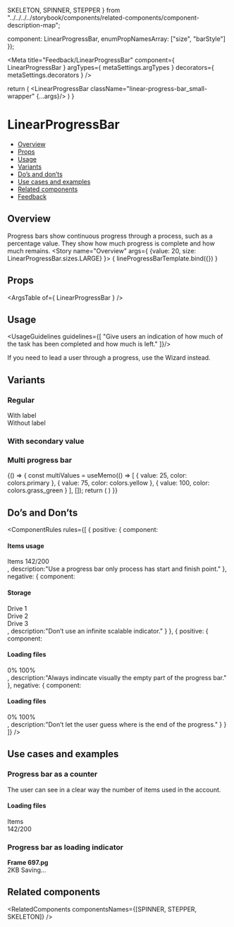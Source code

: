  SKELETON,
  SPINNER,
  STEPPER
} from "../../../../storybook/components/related-components/component-description-map";

  component: LinearProgressBar,
  enumPropNamesArray: ["size", "barStyle"]
});

<Meta
  title="Feedback/LinearProgressBar"
  component={ LinearProgressBar }
  argTypes={ metaSettings.argTypes }
  decorators={ metaSettings.decorators }
/>

<!--- Component template -->

  return (
    <LinearProgressBar className="linear-progress-bar_small-wrapper" {...args}/>
  )
} 

<!--- Component documentation -->

# LinearProgressBar
- [Overview](#overview)
- [Props](#props)
- [Usage](#usage)
- [Variants](#variants)
- [Do’s and don’ts](#dos-and-donts)
- [Use cases and examples](#use-cases-and-examples)
- [Related components](#related-components)
- [Feedback](#feedback)

## Overview
Progress bars show continuous progress through a process, such as a percentage value. They show how much progress is complete and how much remains.
<Canvas>
  <Story name="Overview"
         args={ {value: 20, size: LinearProgressBar.sizes.LARGE} }>
    { lineProgressBarTemplate.bind({}) }
  </Story>
</Canvas>

## Props
<ArgsTable of={ LinearProgressBar } />

## Usage
<UsageGuidelines guidelines={[
  "Give users an indication of how much of the task has been completed and how much is left."
]}/>

<Tip>If you need to lead a user through a progress, use the <Link href="/?path=/docs/navigation-wizard--overview" size={Link.sizes.SMALL} withoutSpacing>Wizard</Link> instead.</Tip>

## Variants
### Regular
<Canvas>
  <Story name="Regular">
    <div className="linear-progress-bar_column">
      <div className="linear-progress-bar_block">
        <LinearProgressBar className="linear-progress-bar_small-wrapper" indicateProgress value={30} size={LinearProgressBar.sizes.LARGE} />
        With label
      </div>
      <div className="linear-progress-bar_block">
        <LinearProgressBar className="linear-progress-bar_small-wrapper" value={30} size={LinearProgressBar.sizes.LARGE} />
        Without label
      </div>
    </div>
  </Story>
</Canvas>

### With secondary value
<Canvas>
  <Story name="With secondary value">
    <LinearProgressBar className="linear-progress-bar_small-wrapper" value={50} indicateProgress valueSecondary={65} size={LinearProgressBar.sizes.LARGE} />
  </Story>
</Canvas>

### Multi progress bar
<Canvas>
  <Story name="Multi progress bar">
    {() => {
      const multiValues = useMemo(() => [
        { value: 25, color: colors.primary },
        { value: 75, color: colors.yellow },
        { value: 100, color: colors.grass_green }
      ], []);
      return (
        <LinearProgressBar
          className="linear-progress-bar_big-wrapper"
          value={25}
          size={LinearProgressBar.sizes.LARGE}
          indicateProgress
          multi
          multiValues={multiValues}
        />
      )
    }}
  </Story>
</Canvas>

## Do’s and Don’ts
<ComponentRules
  rules={[
    {
      positive: {
        component:
          <DialogContentContainer className="linear-progress-bar_dialog-wrapper">
            <h4>Items usage</h4>
            <div className="linear-progress-bar_inline-wrapper">
              <span>Items</span>
              <span>142/200</span>
            </div>
            <LinearProgressBar value={71} />
          </DialogContentContainer>,
        description:"Use a progress bar only process has start and finish point."
      },
      negative: {
        component:
          <DialogContentContainer className="linear-progress-bar_dialog-wrapper">
            <h4>Storage</h4>
            <div className="linear-progress-bar_row-wrapper"><div className="linear-progress-bar_title">Drive 1</div><LinearProgressBar className="linear-progress-bar_without-bg" value={88} /></div>
            <div className="linear-progress-bar_row-wrapper"><div className="linear-progress-bar_title">Drive 2</div><LinearProgressBar className="linear-progress-bar_without-bg" value={46} /></div>
            <div className="linear-progress-bar_row-wrapper"><div className="linear-progress-bar_title">Drive 3</div><LinearProgressBar className="linear-progress-bar_without-bg" value={72} /></div>
          </DialogContentContainer>,
        description:"Don’t use an infinite scalable indicator."
      }
    },
    {
      positive: {
        component:
          <DialogContentContainer className="linear-progress-bar_dialog-wrapper">
            <h4>Loading files</h4>
            <div className="linear-progress-bar_inline-wrapper">
              <span>0%</span>
              <span>100%</span>
            </div>
            <LinearProgressBar value={50} />
          </DialogContentContainer>,
        description:"Always indincate visually the empty part of the progress bar."
      },
      negative: {
        component:
          <DialogContentContainer className="linear-progress-bar_dialog-wrapper">
            <h4>Loading files</h4>
            <div className="linear-progress-bar_inline-wrapper">
              <span>0%</span>
              <span>100%</span>
            </div>
            <LinearProgressBar className="linear-progress-bar_without-bg" value={50} />
          </DialogContentContainer>,
        description:"Don’t let the user guess where is the end of the progress."
      }
    }
  ]}
/>

## Use cases and examples
### Progress bar as a counter
The user can see in a clear way the number of items used in the account.
<Canvas>
  <Story name="Progress bar as a counter">
    <div className="linear-progress-bar_box">
      <h4>Loading files</h4>
      <div className="linear-progress-bar_inline-wrapper">
        <div className="linear-progress-bar_icon-wrapper">Items<Icon icon={Info} /></div>
        <span>142/200</span>
      </div>
      <LinearProgressBar 
        value={71} 
        size={LinearProgressBar.sizes.LARGE} 
        barStyle={LinearProgressBar.styles.POSITIVE} 
      />
    </div>
  </Story>
</Canvas>

### Progress bar as loading indicator
<Canvas>
  <Story name="Progress bar as loading indicator">
    <div className="linear-progress-bar_box-wrapper">
      <div className="linear-progress-bar_row">
        <div className="linear-progress-bar_img" />
        <div className="linear-progress-bar_aside">
          <b>Frame 697.pg</b>
          <BreadcrumbsBar className="linear-progress-bar_breadcrumbs">
            <BreadcrumbItem text="Hadas Test" />
            <BreadcrumbItem text="Activity 6" />
          </BreadcrumbsBar>
          <div className="linear-progress-bar_inline-wrapper">
            <span>2KB</span>
            <span>Saving...</span>
          </div>
        </div>
      </div>
      <LinearProgressBar 
        value={71} 
      />
    </div>
  </Story>
</Canvas>

## Related components
<RelatedComponents componentsNames={[SPINNER, STEPPER, SKELETON]} />
